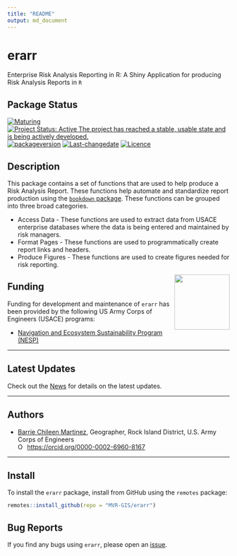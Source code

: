 ```yaml
---
title: "README"
output: md_document
---
```


<!-- README.md is generated from README.Rmd. Please edit that file -->
<!-- rmarkdown::render(input="README.Rmd", output_file = "README.md", output_format = "md_document") -->

# erarr
Enterprise Risk Analysis Reporting in R: A Shiny Application for producing Risk Analysis Reports in `R`

## Package Status
[![Maturing](https://img.shields.io/badge/lifecycle-maturing-blue.svg)](https://www.tidyverse.org/lifecycle)
[![Project Status: Active The project has reached a stable, usable state and is being actively developed.](https://www.repostatus.org/badges/latest/active.svg)](https://www.repostatus.org/#active)
[![packageversion](https://img.shields.io/badge/Package%20version-0.1.2-orange.svg?style=flat-square)](commits/master)
[![Last-changedate](https://img.shields.io/badge/last%20change-`r gsub('-', '--', Sys.Date())`-yellowgreen.svg)](/commits/master)
[![Licence](https://img.shields.io/badge/licence-CC0-blue.svg)](http://choosealicense.com/licenses/cc0-1.0/)

## Description

This package contains a set of functions that are used to help produce a Risk Analysis Report. These functions help automate and standardize report production using the [`bookdown` package](https://bookdown.org/yihui/bookdown/). These functions can be grouped into three broad categories. 

* Access Data - These functions are used to extract data from USACE enterprise databases where the data is being entered and maintained by risk managers. 
* Format Pages - These functions are used to programmatically create report links and headers. 
* Produce Figures - These functions are used to create figures needed for risk reporting.

<img src="man/figures/HDQLO-03_h120.jpg" width=125 align="right" />

## Funding
Funding for development and maintenance of `erarr` has been provided by the following US Army Corps of Engineers (USACE) programs:

* [Navigation and Ecosystem Sustainability Program (NESP)](https://www.mvr.usace.army.mil/Rock-Island-District/Programs/NESP/)

***  

## Latest Updates   
Check out the [News](news/index.html) for details on the latest updates.  

***  

## Authors  
* [Barrie Chileen Martinez](mailto:barrie.v.chileenmartinez@usace.army.mil), Geographer, Rock Island District, U.S. Army Corps of Engineers <div itemscope itemtype="https://schema.org/Person"><a itemprop="sameAs" content="https://orcid.org/0000-0002-6960-8167" href="https://0000-0002-6960-8167" target="orcid.widget" rel="me noopener noreferrer" style="vertical-align:top;"> <img src="https://orcid.org/sites/default/files/images/orcid_16x16.png" style="width:1em;margin-right:.5em;" alt="ORCID iD icon">https://orcid.org/0000-0002-6960-8167</a></div>

***

## Install
To install the `erarr` package, install from GitHub using the `remotes` package:
```r
remotes::install_github(repo = "MVR-GIS/erarr")
```

## Bug Reports
If you find any bugs using `erarr`, please open an [issue](https://github.com/MVR-GIS/erarr/issues). 

